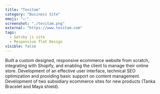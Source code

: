 ```yaml
---
title: "Tevitam"
category: "Business Site"
emoji: "📈"
screenshot: "./tevitam.png"
external: "https://www.tevitam.com"
tags:
  - Gatsby js site
  - Responsive flat Design
visible: false
---
```


Built a custom designed, responsive ecommerce website from scratch, integrating with Shopify, and enabling the client to manage their online store.
Development of an effective user interface, technical SEO optimization and providing basic support on content management.
Development of two subsidiary ecommerce sites for new products (Tanka Bracelet and Maya shield).

